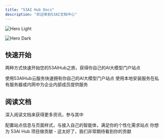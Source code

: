 ```yaml
---
title: "53AI Hub Docs"
description: "欢迎来到53AI文档中心"
---
```


<img
  className="block dark:hidden"
  src="https://static.53ai.com/uploads/20250515/a8c09a66df338ebc9a4353be3f1be9ad.gif"
  alt="Hero Light"
/>

<img
  className="hidden dark:block"
  src="/images/hero-dark.png"
  alt="Hero Dark"
/>

## 快速开始

两种方式快速开始您的53AIHub之旅，获得你自己的AI大模型门户站点

<CardGroup cols={2}>
  <Card title="云服务" icon="stars" href="/入门/云服务">
    使用53AIHub云服务快速拥有你自己的AI大模型门户站点
  </Card>
  <Card title="本地安装" icon="screwdriver-wrench" href="/开发/readme-api">
    使用本地安装服务在私有服务器或内网中为企业内部成员提供服务
  </Card>
</CardGroup>

## 阅读文档

深入阅读文档来获得更多资讯，参与其中

<CardGroup cols={2}>
  <Card title="个性化站点" icon="palette" href="/手册/站点配置/站点信息">
    配置站点信息与页面样式，与接入自己的智能体，满足你的个性化需求站点
  </Card>
  <Card title="成为开源贡献者" icon="code" href="/社区/成为贡献者">
    你想为 53AI Hub 项目做贡献 - 这太好了，我们非常期待看到你的贡献
  </Card>
</CardGroup>